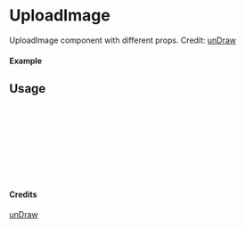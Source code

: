 
<Meta of={UploadImage} title="unDraw/UploadImage" />

# UploadImage

UploadImage component with different props.
Credit: [unDraw](https://undraw.co/illustrations)

#### Example

<Canvas of={UploadImage.Primary} />

## Usage

```ts
import { UploadImage } from "yadl-ui";

const Example = () => {
  return (
      <UploadImage />
  );
};

export default Example;
```

#### Credits
[unDraw](https://undraw.co/illustrations)
